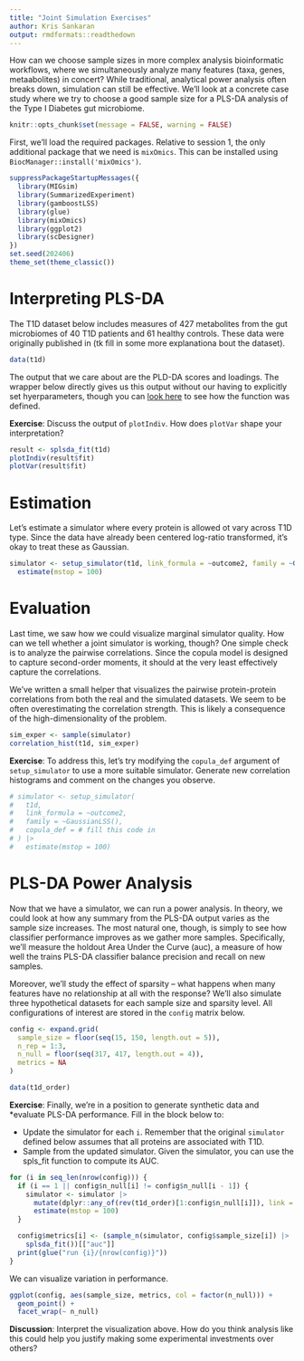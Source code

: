 ```yaml
---
title: "Joint Simulation Exercises"
author: Kris Sankaran
output: rmdformats::readthedown
---
```


How can we choose sample sizes in more complex analysis bioinformatic workflows,
where we simultaneously analyze many features (taxa, genes, metaabolites) in
concert? While traditional, analytical power analysis often breaks down,
simulation can still be effective. We'll look at a concrete case study where we
try to choose a good sample size for a PLS-DA analysis of the Type I Diabetes
gut microbiome.

```r
knitr::opts_chunk$set(message = FALSE, warning = FALSE)
```

First, we'll load the required packages. Relative to session 1, the only
additional package that we need is `mixOmics`. This can be installed using
`BiocManager::install('mixOmics')`.

```r
suppressPackageStartupMessages({
  library(MIGsim)
  library(SummarizedExperiment)
  library(gamboostLSS)
  library(glue)
  library(mixOmics)
  library(ggplot2)
  library(scDesigner)
})
set.seed(202406)
theme_set(theme_classic())
```

# Interpreting PLS-DA

The T1D dataset below includes measures of 427 metabolites from the gut
microbiomes of 40 T1D patients and 61 healthy controls. These data were
originally published in (tk fill in some more explanationa bout the dataset).

```r
data(t1d)
```

The output that we care about are the PLD-DA scores and loadings. The wrapper
below directly gives us this output without our having to explicitly set
hyerparameters, though you can [look here](https://github.com/krisrs1128/intro-to-simulation/blob/main/MIGsim/R/methods.R) 
to see how the function was defined.

**Exercise**: Discuss the output of `plotIndiv`. How does `plotVar` shape
your interpretation?

```r
result <- splsda_fit(t1d)
plotIndiv(result$fit)
plotVar(result$fit)
```

# Estimation

Let's estimate a simulator where every protein is allowed ot vary across T1D
type. Since the data have already been centered log-ratio transformed, it's okay
to treat these as Gaussian. 

```r
simulator <- setup_simulator(t1d, link_formula = ~outcome2, family = ~GaussianLSS()) |>
  estimate(mstop = 100)
```

# Evaluation

Last time, we saw how we could visualize marginal simulator quality. How can we
tell whether a joint simulator is working, though? One simple check is to
analyze the pairwise correlations. Since the copula model is designed to capture
second-order moments, it should at the very least effectively capture the
correlations.

We've written a small helper that visualizes the pairwise protein-protein
correlations from both the real and the simulated datasets. We seem to be often
overestimating the correlation strength. This is likely a consequence of the
high-dimensionality of the problem.

```r
sim_exper <- sample(simulator)
correlation_hist(t1d, sim_exper)
```

**Exercise**: To address this, let's try modifying the `copula_def` argument of
`setup_simulator` to use a more suitable simulator. Generate new correlation
histograms and comment on the changes you observe.

```r
# simulator <- setup_simulator(
#   t1d,
#   link_formula = ~outcome2,
#   family = ~GaussianLSS(),
#   copula_def = # fill this code in
# ) |>
#   estimate(mstop = 100)
```

# PLS-DA Power Analysis

Now that we have a simulator, we can run a power analysis. In theory, we could
look at how any summary from the PLS-DA output varies as the sample size
increases. The most natural one, though, is simply to see how classifier
performance improves as we gather more samples. Specifically, we'll measure the
holdout Area Under the Curve (auc), a measure of how well the trains PLS-DA
classifier balance precision and recall on new samples.

Moreover, we'll study the effect of sparsity -- what happens when many features
have no relationship at all with the response? We'll also simulate three
hypothetical datasets for each sample size and sparsity level. All
configurations of interest are stored in the `config` matrix below.

```r
config <- expand.grid(
  sample_size = floor(seq(15, 150, length.out = 5)),
  n_rep = 1:3,
  n_null = floor(seq(317, 417, length.out = 4)),
  metrics = NA
)

data(t1d_order)
```

**Exercise**: Finally, we're in a position to generate synthetic data and
*evaluate
PLS-DA performance. Fill in the block below to:

* Update the simulator for each `i`. Remember that the original `simulator` defined below assumes that all proteins are associated with T1D.  
* Sample from the updated simulator. Given the simulator, you can use the spls_fit function to compute its AUC.

```r
for (i in seq_len(nrow(config))) {
  if (i == 1 || config$n_null[i] != config$n_null[i - 1]) {
    simulator <- simulator |>
      mutate(dplyr::any_of(rev(t1d_order)[1:config$n_null[i]]), link = ~1) |>
      estimate(mstop = 100)
  }

  config$metrics[i] <- (sample_n(simulator, config$sample_size[i]) |>
    splsda_fit())[["auc"]]
  print(glue("run {i}/{nrow(config)}"))
}
```

We can visualize variation in performance. 

```r
ggplot(config, aes(sample_size, metrics, col = factor(n_null))) +
  geom_point() +
  facet_wrap(~ n_null)
```


**Discussion**: Interpret the visualization above. How do you think analysis
like this could help you justify making some experimental investments over
others?